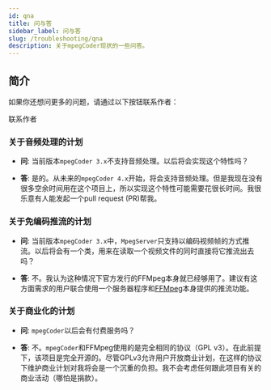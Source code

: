 ```yaml
---
id: qna
title: 问与答
sidebar_label: 问与答
slug: /troubleshooting/qna
description: 关于mpegCoder现状的一些问答。
---
```



## 简介

如果你还想问更多的问题，请通过以下按钮联系作者：

<p>
  <DarkButton to="mailto:cainmagi@gmail.com" icon={mdiEmailEditOutline}>
    联系作者
  </DarkButton>
</p>

### 关于音频处理的计划

* **问**: 当前版本`mpegCoder 3.x`不支持音频处理。以后将会实现这个特性吗？

* **答**: 是的。从未来的`mpegCoder 4.x`开始，将会支持音频处理。但是我现在没有很多空余时间用在这个项目上，所以实现这个特性可能需要花很长时间。我很乐意有人能发起一个pull request (PR)帮我。

### 关于免编码推流的计划

* **问**: 当前版本`mpegCoder 3.x`中，`MpegServer`只支持以编码视频帧的方式推流。以后将会有一个类，用来在读取一个视频文件的同时直接将它推流出去吗？

* **答**: 不。我认为这种情况下官方发行的FFMpeg本身就已经够用了。建议有这方面需求的用户联合使用一个服务器程序和[FFMpeg<IconExternalLink/>][link-ffmpeg-stream]本身提供的推流功能。

### 关于商业化的计划

* **问**: `mpegCoder`以后会有付费服务吗？

* **答**: 不。`mpegCoder`和FFMpeg使用的是完全相同的协议（GPL v3）。在此前提下，该项目是完全开源的。尽管GPLv3允许用户开放商业计划，在这样的协议下维护商业计划对我将会是一个沉重的负担。我不会考虑任何跟此项目有关的商业活动（哪怕是捐款）。

[link-ffmpeg-stream]:https://trac.ffmpeg.org/wiki/StreamingGuide "FFMpeg used for streaming"
